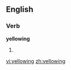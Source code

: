 ==English==

===Verb===
'''yellowing'''

# {{present participle of|[[yellow]]}}

[[vi:yellowing]]
[[zh:yellowing]]